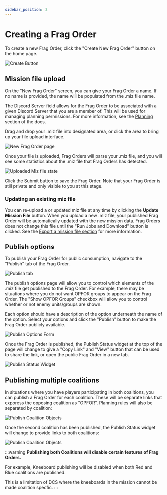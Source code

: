 ```yaml
---
sidebar_position: 2
---
```


# Creating a Frag Order

To create a new Frag Order, click the "Create New Frag Order" button on the home page.

![Create Button](../static/img/create_1.png)

## Mission file upload

On the "New Frag Order" screen, you can give your Frag Order a name. If no name is provided, the name will be populated from the .miz file name.

The Discord Server field allows for the Frag Order to be associated with a given Discord Server that you are a member of. This will be used for managing planning permissions. For more information, see the [Planning](./6-managing-planners.mdx) section of the docs.

Drag and drop your .miz file into designated area, or click the area to bring up your file upload interface.

![New Frag Order page](../static/img/create_2.png)

Once your file is uploaded, Frag Orders will parse your .miz file, and you will see some statistics about the .miz file that Frag Orders has detected.

![Uploaded Miz file state](../static/img/create_3.png)

Click the Submit button to save the Frag Order. Note that your Frag Order is still private and only visible to you at this stage.

### Updating an existing miz file

You can re-upload a or updated miz file at any time by clicking the <b>Update Mission File</b> button. When you upload a new .miz file, your published Frag Order will be automatically updated with the new mission data. Frag Orders does not change this file until the "Run Jobs and Download" button is clicked. See the [Export a mission file section](./8-export.mdx) for more information.

## Publish options

To publish your Frag Order for public consumption, navigate to the "Publish" tab of the Frag Order.

![Publish tab](../static/img/create_4.png)

The publish options page will allow you to control which elements of the .miz file get published to the Frag Order. For example, there may be situations where you do not want OPFOR groups to appear on the Frag Order. The "Show OPFOR Groups" checkbox will allow you to control whether or not enemy units/groups are shown.

Each option should have a description of the option underneath the name of the option. Select your options and click the "Publish" button to make the Frag Order publicly available.

![Publish Options Form](../static/img/create_5.png)

Once the Frag Order is published, the Publish Status widget at the top of the page will change to give a "Copy Link" and "View" button that can be used to share the link, or open the public Frag Order in a new tab.

![Publish Status Widget](../static/img/create_6.png)

## Publishing multiple coalitions

In situations where you have players participating in both coalitions, you can publish a Frag Order for each coalition. These will be separate links that exporess the opposing coalition as "OPFOR". Planning rules will also be separated by coalition:

![Publish Coalition Objects](../static/img/create_7.png)

Once the second coalition has been published, the Publish Status widget will change to provide links to both coalitions:

![Publish Coalition Objects](../static/img/create_8.png)



:::warning
**Publishing both Coalitions will disable certain features of Frag Orders.**

For example, Kneeboard publishing will be disabled when both Red and Blue coalitions are published.

This is a limitation of DCS where the kneeboards in the mission cannot be made coalition specfic.
:::







